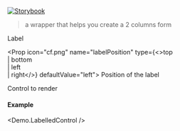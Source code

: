 
[![Storybook](https://img.shields.io/badge/Storybook-%23E06A8C?style=flat-square&logo=storybook&labelColor=%23ececec)](https://master--6181962da34217003a0d0018.chromatic.com?path=/story/layout-labelledcontrol--with-single-control)

> a wrapper that helps you create a 2 columns form

<Props>
  <Prop icon="cf.png" name="label" type="string">
    Label
  </Prop>

  <Prop icon="cf.png" name="labelPosition" type={<>top<br />| bottom<br />| left<br />| right</>} defaultValue="left">
    Position of the label
  </Prop>

  <Prop icon="html5.png" name="children" type="node">
    Control to render
  </Prop>
</Props>

#### Example
<Demo.LabelledControl />